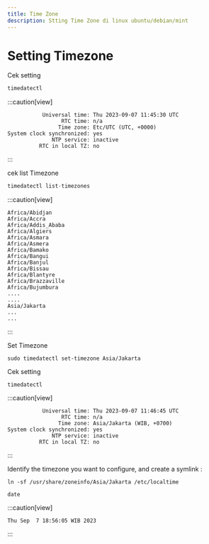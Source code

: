 ```yaml
---
title: Time Zone
description: Stting Time Zone di linux ubuntu/debian/mint 
---
```


# Setting Timezone

Cek setting
```js
timedatectl
```

:::caution[view]
```               Local time: Thu 2023-09-07 11:45:30 UTC
           Universal time: Thu 2023-09-07 11:45:30 UTC
                 RTC time: n/a
                Time zone: Etc/UTC (UTC, +0000)
System clock synchronized: yes
              NTP service: inactive
          RTC in local TZ: no
```
:::

cek list Timezone

```js
timedatectl list-timezones
```

:::caution[view]
```
Africa/Abidjan
Africa/Accra
Africa/Addis_Ababa
Africa/Algiers
Africa/Asmara
Africa/Asmera
Africa/Bamako
Africa/Bangui
Africa/Banjul
Africa/Bissau
Africa/Blantyre
Africa/Brazzaville
Africa/Bujumbura
....
....
Asia/Jakarta
...
...
```
:::

Set Timezone

```
sudo timedatectl set-timezone Asia/Jakarta
```


Cek setting
```
timedatectl
```
:::caution[view]

```               Local time: Thu 2023-09-07 18:46:45 WIB
           Universal time: Thu 2023-09-07 11:46:45 UTC
                 RTC time: n/a
                Time zone: Asia/Jakarta (WIB, +0700)
System clock synchronized: yes
              NTP service: inactive
          RTC in local TZ: no

```
:::

Identify the timezone you want to configure, and create a symlink :

```
ln -sf /usr/share/zoneinfo/Asia/Jakarta /etc/localtime
```

```
date
```
:::caution[view]
``` 
Thu Sep  7 18:56:05 WIB 2023
```
:::
